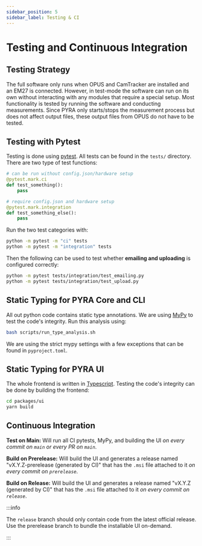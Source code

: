 ```yaml
---
sidebar_position: 5
sidebar_label: Testing & CI
---
```


# Testing and Continuous Integration

## Testing Strategy

The full software only runs when OPUS and CamTracker are installed and an EM27 is connected. However, in test-mode the software can run on its own without interacting with any modules that require a special setup. Most functionality is tested by running the software and conducting measurements. Since PYRA only starts/stops the measurement process but does not affect output files, these output files from OPUS do not have to be tested.

## Testing with Pytest

Testing is done using [pytest](https://github.com/pytest-dev/pytest/). All tests can be found in the `tests/` directory. There are two type of test functions:

```python
# can be run without config.json/hardware setup
@pytest.mark.ci
def test_something():
    pass

# require config.json and hardware setup
@pytest.mark.integration
def test_something_else():
    pass
```

Run the two test categories with:

```bash
python -m pytest -m "ci" tests
python -m pytest -m "integration" tests
```

Then the following can be used to test whether **emailing and uploading** is configured correctly:

```bash
python -m pytest tests/integration/test_emailing.py
python -m pytest tests/integration/test_upload.py
```

## Static Typing for PYRA Core and CLI

All out python code contains static type annotations. We are using [MyPy](https://github.com/python/mypy) to test the code's integrity. Run this analysis using:

```bash
bash scripts/run_type_analysis.sh
```

We are using the strict mypy settings with a few exceptions that can be found in `pyproject.toml`.

## Static Typing for PYRA UI

The whole frontend is written in [Typescript](https://github.com/microsoft/TypeScript). Testing the code's integrity can be done by building the frontend:

```bash
cd packages/ui
yarn build
```

## Continuous Integration

**Test on Main:** Will run all CI pytests, MyPy, and building the UI _on every commit on `main` or every PR on `main`_.

**Build on Prerelease:** Will build the UI and generates a release named "vX.Y.Z-prerelease (generated by CI)" that has the `.msi` file attached to it _on every commit on `prerelease`_.

**Build on Release:** Will build the UI and generates a release named "vX.Y.Z (generated by CI)" that has the `.msi` file attached to it _on every commit on `release`_.

:::info

The `release` branch should only contain code from the latest official release. Use the prerelease branch to bundle the installable UI on-demand.

:::
